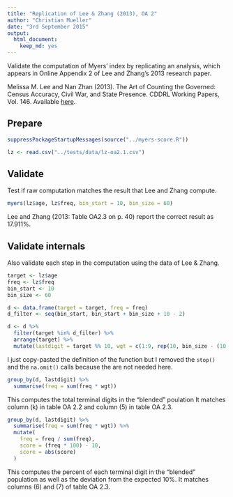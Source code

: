 ```yaml
---
title: "Replication of Lee & Zhang (2013), OA 2" 
author: "Christian Mueller"
date: "3rd September 2015"
output: 
  html_document: 
    keep_md: yes
---
```


Validate the computation of Myers' index by replicating
an analysis, which appears in Online Appendix 2 of Lee and Zhang's
2013 research paper.

Melissa M. Lee and Nan Zhan (2013). The Art of Counting the Governed:
Census Accuracy, Civil War, and State Presence. CDDRL Working Papers, 
Vol. 146. Available [here](http://cddrl.fsi.stanford.edu/publications/the_art_of_counting_the_governed_census_accuracy_civil_war_and_state_presence).

## Prepare

```r
suppressPackageStartupMessages(source("../myers-score.R"))
```

```r
lz <- read.csv("../tests/data/lz-oa2.1.csv")
```

## Validate

Test if raw computation matches the result that Lee and Zhang compute.

```r
myers(lz$age, lz$freq, bin_start = 10, bin_size = 60)
```

Lee and Zhang (2013: Table OA2.3 on p. 40) report the correct result as 17.911%.

## Validate internals

Also validate each step in the computation using the data of Lee & Zhang.

```r
target <- lz$age
freq <- lz$freq
bin_start <- 10
bin_size <- 60

d <- data.frame(target = target, freq = freq)
d_filter <- seq(bin_start, bin_start + bin_size + 10 - 2)

d <- d %>%
  filter(target %in% d_filter) %>%
  arrange(target) %>%
  mutate(lastdigit = target %% 10, wgt = c(1:9, rep(10, bin_size - (10 - 1)), 9:1))
```

I just copy-pasted the definition of the function but I removed the `stop()` and the `na.omit()` calls because the are not needed here.

```r
group_by(d, lastdigit) %>%
  summarise(freq = sum(freq * wgt))
```

This computes the total terminal digits in the "blended" poulation
It matches column (k) in table OA 2.2 and column (5) in table OA 2.3.

```r
group_by(d, lastdigit) %>%
  summarise(freq = sum(freq * wgt)) %>%
  mutate(
    freq = freq / sum(freq),
    score = (freq * 100) - 10,
    score = abs(score)
  )
```

This computes the percent of each terminal digit in the "blended"
population as well as the deviation from the expected 10%.
It matches columns (6) and (7) of table OA 2.3.
